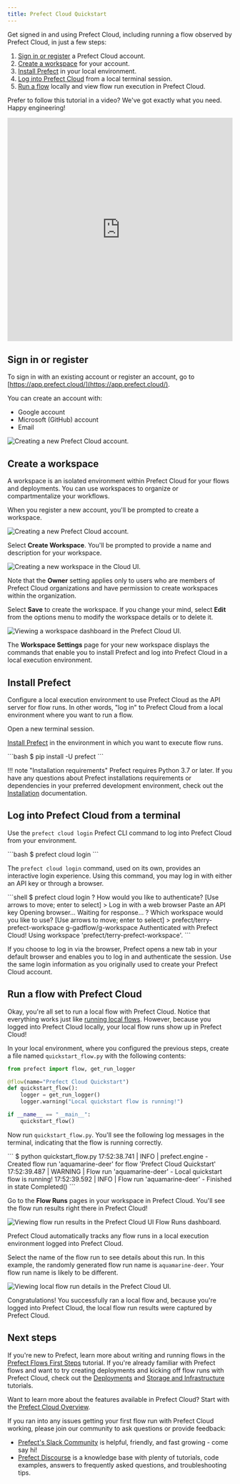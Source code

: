 ```yaml
---
title: Prefect Cloud Quickstart
---
```



Get signed in and using Prefect Cloud, including running a flow observed by Prefect Cloud, in just a few steps:

1. [Sign in or register](#sign-in-or-register) a Prefect Cloud account.
1. [Create a workspace](#create-a-workspace) for your account.
1. [Install Prefect](#install-prefect) in your local environment.
1. [Log into Prefect Cloud](#log-into-prefect-cloud-from-a-terminal) from a local terminal session.
1. [Run a flow](#run-a-flow-with-prefect-cloud) locally and view flow run execution in Prefect Cloud.

Prefer to follow this tutorial in a video? We've got exactly what you need. Happy engineering!

<div class="video-wrapper">
  <iframe width="100%" height="500" src="https://www.youtube.com/embed/vOpmE5w0XuU" title="YouTube video player" frameborder="0" allow="accelerometer; autoplay; clipboard-write; encrypted-media; gyroscope; picture-in-picture; web-share" allowfullscreen></iframe>
</div>

## Sign in or register

To sign in with an existing account or register an account, go to [https://app.prefect.cloud/](https://app.prefect.cloud/).

You can create an account with:

- Google account
- Microsoft (GitHub) account
- Email

![Creating a new Prefect Cloud account.](../img/ui/cloud-sign-in.png)

## Create a workspace

A workspace is an isolated environment within Prefect Cloud for your flows and deployments. You can use workspaces to organize or compartmentalize your workflows.

When you register a new account, you'll be prompted to create a workspace.  

![Creating a new Prefect Cloud account.](../img/ui/cloud-new-login.png)

Select **Create Workspace**. You'll be prompted to provide a name and description for your workspace.

![Creating a new workspace in the Cloud UI.](../img/ui/cloud-workspace-details.png)

Note that the **Owner** setting applies only to users who are members of Prefect Cloud organizations and have permission to create workspaces within the organization.

Select **Save** to create the workspace. If you change your mind, select **Edit** from the options menu to modify the workspace details or to delete it. 

![Viewing a workspace dashboard in the Prefect Cloud UI.](../img/ui/cloud-new-workspace.png)

The **Workspace Settings** page for your new workspace displays the commands that enable you to install Prefect and log into Prefect Cloud in a local execution environment.

## Install Prefect

Configure a local execution environment to use Prefect Cloud as the API server for flow runs. In other words, "log in" to Prefect Cloud from a local environment where you want to run a flow.

Open a new terminal session.

[Install Prefect](/2.7.11/getting-started/installation/) in the environment in which you want to execute flow runs.

<div class="terminal">
```bash
$ pip install -U prefect
```
</div>

!!! note "Installation requirements"
    Prefect requires Python 3.7 or later. If you have any questions about Prefect installations requirements or dependencies in your preferred development environment, check out the [Installation](/2.7.11/getting-started/installation/) documentation.

## Log into Prefect Cloud from a terminal

Use the `prefect cloud login` Prefect CLI command to log into Prefect Cloud from your environment.

<div class="terminal">
```bash
$ prefect cloud login
```
</div>

The `prefect cloud login` command, used on its own, provides an interactive login experience. Using this command, you may log in with either an API key or through a browser.

<div class="terminal">
```shell
$ prefect cloud login
? How would you like to authenticate? [Use arrows to move; enter to select]
> Log in with a web browser
  Paste an API key
Opening browser...
Waiting for response...
? Which workspace would you like to use? [Use arrows to move; enter to select]
> prefect/terry-prefect-workspace
  g-gadflow/g-workspace
Authenticated with Prefect Cloud! Using workspace 'prefect/terry-prefect-workspace'.
```
</div>

If you choose to log in via the browser, Prefect opens a new tab in your default browser and enables you to log in and authenticate the session. Use the same login information as you originally used to create your Prefect Cloud account.

## Run a flow with Prefect Cloud

Okay, you're all set to run a local flow with Prefect Cloud. Notice that everything works just like [running local flows](/2.7.11/tutorials/first-steps/). However, because you logged into Prefect Cloud locally, your local flow runs show up in Prefect Cloud!

In your local environment, where you configured the previous steps, create a file named `quickstart_flow.py` with the following contents:

```python
from prefect import flow, get_run_logger

@flow(name="Prefect Cloud Quickstart")
def quickstart_flow():
    logger = get_run_logger()
    logger.warning("Local quickstart flow is running!")

if __name__ == "__main__":
    quickstart_flow()
```

Now run `quickstart_flow.py`. You'll see the following log messages in the terminal, indicating that the flow is running correctly.

<div class="terminal">
```
$ python quickstart_flow.py
17:52:38.741 | INFO    | prefect.engine - Created flow run 'aquamarine-deer' for flow 'Prefect Cloud Quickstart'
17:52:39.487 | WARNING | Flow run 'aquamarine-deer' - Local quickstart flow is running!
17:52:39.592 | INFO    | Flow run 'aquamarine-deer' - Finished in state Completed()
```
</div>

Go to the **Flow Runs** pages in your workspace in Prefect Cloud. You'll see the flow run results right there in Prefect Cloud!

![Viewing flow run results in the Prefect Cloud UI Flow Runs dashboard.](../img/ui/cloud-flow-run.png)

Prefect Cloud automatically tracks any flow runs in a local execution environment logged into Prefect Cloud.

Select the name of the flow run to see details about this run. In this example, the randomly generated flow run name is `aquamarine-deer`. Your flow run name is likely to be different.

![Viewing local flow run details in the Prefect Cloud UI.](../img/ui/cloud-flow-run-details.png)

Congratulations! You successfully ran a local flow and, because you're logged into Prefect Cloud, the local flow run results were captured by Prefect Cloud.

## Next steps

If you're new to Prefect, learn more about writing and running flows in the [Prefect Flows First Steps](/2.7.11/tutorials/first-steps/) tutorial. If you're already familiar with Prefect flows and want to try creating deployments and kicking off flow runs with Prefect Cloud, check out the [Deployments](/2.7.11/tutorials/deployments/) and [Storage and Infrastructure](/2.7.11/tutorials/storage/) tutorials.

Want to learn more about the features available in Prefect Cloud? Start with the [Prefect Cloud Overview](/2.7.11/ui/cloud/).

If you ran into any issues getting your first flow run with Prefect Cloud working, please join our community to ask questions or provide feedback:

- [Prefect's Slack Community](https://www.prefect.io/slack/) is helpful, friendly, and fast growing - come say hi!
- [Prefect Discourse](https://discourse.prefect.io/) is a knowledge base with plenty of tutorials, code examples, answers to frequently asked questions, and troubleshooting tips.